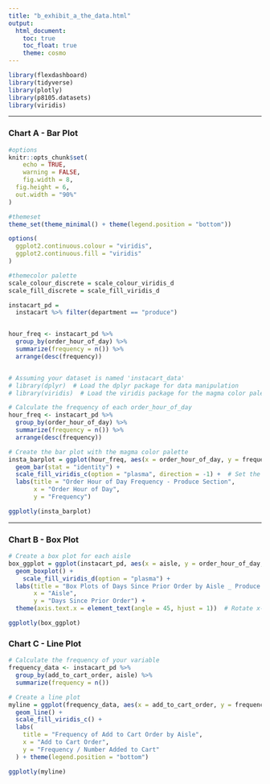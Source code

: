 ```yaml
---
title: "b_exhibit_a_the_data.html"
output: 
  html_document:
    toc: true
    toc_float: true
    theme: cosmo
---
```


```r
library(flexdashboard)
library(tidyverse)
library(plotly)
library(p8105.datasets)
library(viridis)
```

-----------------------------------------------------------------------

### Chart A - Bar Plot

```r
#options
knitr::opts_chunk$set(
	echo = TRUE,
	warning = FALSE,
	fig.width = 8, 
  fig.height = 6,
  out.width = "90%"
)

#themeset
theme_set(theme_minimal() + theme(legend.position = "bottom"))

options(
  ggplot2.continuous.colour = "viridis",
  ggplot2.continuous.fill = "viridis"
)

#themecolor palette
scale_colour_discrete = scale_colour_viridis_d
scale_fill_discrete = scale_fill_viridis_d

```

```r

instacart_pd = 
  instacart %>% filter(department == "produce")


hour_freq <- instacart_pd %>%
  group_by(order_hour_of_day) %>%
  summarize(frequency = n()) %>%
  arrange(desc(frequency))


# Assuming your dataset is named 'instacart_data'
# library(dplyr)  # Load the dplyr package for data manipulation
# library(viridis)  # Load the viridis package for the magma color palette

# Calculate the frequency of each order_hour_of_day
hour_freq <- instacart_pd %>%
  group_by(order_hour_of_day) %>%
  summarize(frequency = n()) %>%
  arrange(desc(frequency))

# Create the bar plot with the magma color palette
insta_barplot = ggplot(hour_freq, aes(x = order_hour_of_day, y = frequency, fill = frequency)) +
  geom_bar(stat = "identity") +
  scale_fill_viridis_c(option = "plasma", direction = -1) +  # Set the magma color palette
  labs(title = "Order Hour of Day Frequency - Produce Section",
       x = "Order Hour of Day",
       y = "Frequency")

ggplotly(insta_barplot)


```


-----------------------------------------------------------------------

### Chart B - Box Plot

```r

# Create a box plot for each aisle
box_ggplot = ggplot(instacart_pd, aes(x = aisle, y = order_hour_of_day, fill = aisle)) +
  geom_boxplot() +
    scale_fill_viridis_d(option = "plasma") +
  labs(title = "Box Plots of Days Since Prior Order by Aisle _ Produce Section",
       x = "Aisle",
       y = "Days Since Prior Order") +
  theme(axis.text.x = element_text(angle = 45, hjust = 1))  # Rotate x-axis labels for better readability

ggplotly(box_ggplot)
```

### Chart C - Line Plot 


```r

# Calculate the frequency of your variable
frequency_data <- instacart_pd %>%
  group_by(add_to_cart_order, aisle) %>%
  summarize(frequency = n())

# Create a line plot
myline = ggplot(frequency_data, aes(x = add_to_cart_order, y = frequency, color = aisle)) +
  geom_line() +
  scale_fill_viridis_c() +
  labs(
    title = "Frequency of Add to Cart Order by Aisle",
    x = "Add to Cart Order",
    y = "Frequency / Number Added to Cart"
  ) + theme(legend.position = "bottom") 

ggplotly(myline)
```

